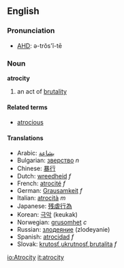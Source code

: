 ==English==
===Pronunciation===
*[[w:AHD|AHD]]: ə-trŏs'ĭ-tē

===Noun===
'''atrocity'''

# an act of [[brutality]]

====Related terms====
*[[atrocious]]

====Translations====
*Arabic: [[بشاعة]]
*Bulgarian: [[зверство]] ''n''
*Chinese: [[暴行]]
*Dutch: [[wreedheid]] ''f''
*French: [[atrocité]] ''f''
*German: [[Grausamkeit]] ''f''
*Italian: [[atrocità]] ''m''
*Japanese: [[残虐行為]]
*Korean: [[극악]] (keukak)
*Norwegian: [[grusomhet]] ''c''
*Russian: [[злодеяние]] (zlodeyanie)
*Spanish: [[atrocidad]] ''f''
*Slovak: [[krutosť]],[[ukrutnosť]],[[brutalita]] ''f''

[[io:Atrocity]]
[[it:atrocity]]